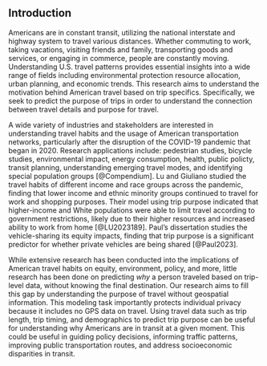 ## Introduction

Americans are in constant transit, utilizing the national interstate and highway system to travel various distances. Whether commuting to work, taking vacations, visiting friends and family, transporting goods and services, or engaging in commerce, people are constantly moving. Understanding U.S. travel patterns provides essential insights into a wide range of fields including environmental protection resource allocation, urban planning, and economic trends. This research aims to understand the motivation behind American travel based on trip specifics. Specifically, we seek to predict the purpose of trips in order to understand the connection between travel details and purpose for travel.

A wide variety of industries and stakeholders are interested in understanding travel habits and the usage of American transportation networks, particularly after the disruption of the COVID-19 pandemic that began in 2020. Research applications include: pedestrian studies, bicycle studies, environmental impact, energy consumption, health, public policty, transit planning, understanding emerging travel modes, and identifying special population groups [@Compendium]. Lu and Giuliano studied the travel habits of different income and race groups across the pandemic, finding that lower income and ethnic minority groups continued to travel for work and shopping purposes. Their model using trip purpose indicated that higher-income and White populations were able to limit travel according to government restrictions, likely due to their higher resources and increased ability to work from home [@LU2023189]. Paul's dissertation studies the vehicle-sharing its equity impacts, finding that trip purpose is a significant predictor for whether private vehicles are being shared [@Paul2023].

While extensive research has been conducted into the implications of American travel habits on equity, environment, policy, and more, little research has been done on predicting *why* a person traveled based on trip-level data, without knowing the final destination. Our research aims to fill this gap by understanding the purpose of travel without geospatial information. This modeling task importantly protects individual privacy because it includes no GPS data on travel. Using travel data such as trip length, trip timing, and demographics to predict trip purpose can be useful for understanding why Americans are in transit at a given moment. This could be useful in guiding policy decisions, informing traffic patterns, improving public transportation routes, and address socioeconomic disparities in transit.